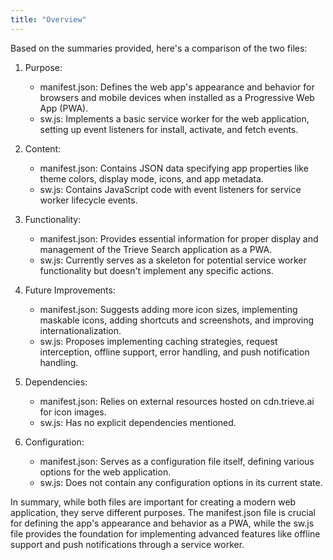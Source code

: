 ```yaml
---
title: "Overview"
---
```


Based on the summaries provided, here's a comparison of the two files:

1. Purpose:
   - manifest.json: Defines the web app's appearance and behavior for browsers and mobile devices when installed as a Progressive Web App (PWA).
   - sw.js: Implements a basic service worker for the web application, setting up event listeners for install, activate, and fetch events.

2. Content:
   - manifest.json: Contains JSON data specifying app properties like theme colors, display mode, icons, and app metadata.
   - sw.js: Contains JavaScript code with event listeners for service worker lifecycle events.

3. Functionality:
   - manifest.json: Provides essential information for proper display and management of the Trieve Search application as a PWA.
   - sw.js: Currently serves as a skeleton for potential service worker functionality but doesn't implement any specific actions.

4. Future Improvements:
   - manifest.json: Suggests adding more icon sizes, implementing maskable icons, adding shortcuts and screenshots, and improving internationalization.
   - sw.js: Proposes implementing caching strategies, request interception, offline support, error handling, and push notification handling.

5. Dependencies:
   - manifest.json: Relies on external resources hosted on cdn.trieve.ai for icon images.
   - sw.js: Has no explicit dependencies mentioned.

6. Configuration:
   - manifest.json: Serves as a configuration file itself, defining various options for the web application.
   - sw.js: Does not contain any configuration options in its current state.

In summary, while both files are important for creating a modern web application, they serve different purposes. The manifest.json file is crucial for defining the app's appearance and behavior as a PWA, while the sw.js file provides the foundation for implementing advanced features like offline support and push notifications through a service worker.